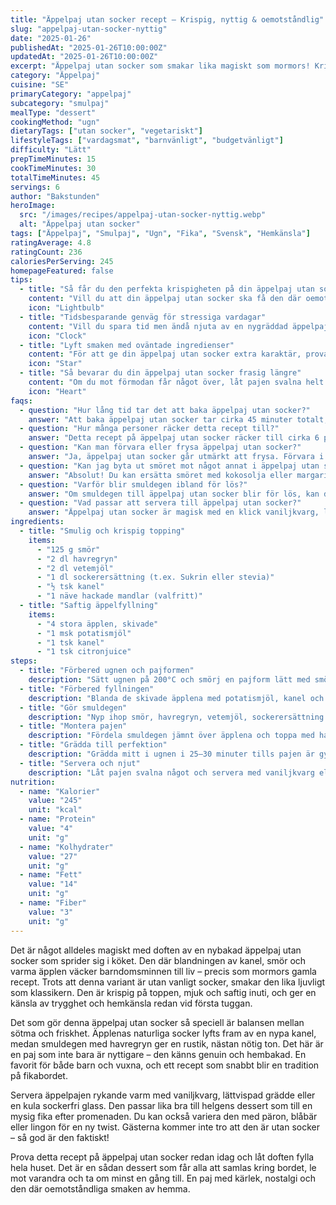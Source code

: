 ```yaml
---
title: "Äppelpaj utan socker recept – Krispig, nyttig & oemotståndlig"
slug: "appelpaj-utan-socker-nyttig"
date: "2025-01-26"
publishedAt: "2025-01-26T10:00:00Z"
updatedAt: "2025-01-26T10:00:00Z"
excerpt: "Äppelpaj utan socker som smakar lika magiskt som mormors! Krispig, saftig och full av äppelsmak – älskad av hela familjen. Enkelt, nyttigt och redo att imponera. Baka idag!"
category: "Äppelpaj"
cuisine: "SE"
primaryCategory: "appelpaj"
subcategory: "smulpaj"
mealType: "dessert"
cookingMethod: "ugn"
dietaryTags: ["utan socker", "vegetariskt"]
lifestyleTags: ["vardagsmat", "barnvänligt", "budgetvänligt"]
difficulty: "Lätt"
prepTimeMinutes: 15
cookTimeMinutes: 30
totalTimeMinutes: 45
servings: 6
author: "Bakstunden"
heroImage:
  src: "/images/recipes/appelpaj-utan-socker-nyttig.webp"
  alt: "Äppelpaj utan socker"
tags: ["Äppelpaj", "Smulpaj", "Ugn", "Fika", "Svensk", "Hemkänsla"]
ratingAverage: 4.8
ratingCount: 236
caloriesPerServing: 245
homepageFeatured: false
tips:
  - title: "Så får du den perfekta krispigheten på din äppelpaj utan socker"
    content: "Vill du att din äppelpaj utan socker ska få den där oemotståndliga ytan? Knepet är att använda kallt smör och nypa ihop degen snabbt – utan att överarbeta. Då behåller smöret sin struktur och ger ett fantastiskt frasigt täcke. Tillsätt gärna en nypa flingsalt för att framhäva sötman i äpplena. Doften som sprider sig ur ugnen? Magisk – som ett varmt minne från barndomens söndagsfika."
    icon: "Lightbulb"
  - title: "Tidsbesparande genväg för stressiga vardagar"
    content: "Vill du spara tid men ändå njuta av en nygräddad äppelpaj utan socker? Förbered smuldegen i förväg och förvara den i frysen. När suget slår till, ta fram degen, smula direkt över frukt och grädda. På så vis får du en hembakad dessert på under 30 minuter – utan stress, utan kompromisser. Perfekt när oväntade gäster dyker upp!"
    icon: "Clock"
  - title: "Lyft smaken med oväntade ingredienser"
    content: "För att ge din äppelpaj utan socker extra karaktär, prova att blanda i lite finrivet citronskal eller en nypa kardemumma i smuldegen. Äpplenas naturliga sötma lyfts fram, och smaken blir djupare och mer aromatisk. Vill du gå all in? Toppa pajen med rostade hasselnötter – de ger en underbar crunch som gör varje tugga oförglömlig."
    icon: "Star"
  - title: "Så bevarar du din äppelpaj utan socker frasig längre"
    content: "Om du mot förmodan får något över, låt pajen svalna helt innan du täcker den. Förvara den sedan i kylskåp med locket lite på glänt så att smuldegen inte blir fuktig. Vid servering, värm den snabbt i ugnen på 175°C i 10 minuter – då återfår den sin nygräddade doft och krispighet. Ett enkelt knep som gör att du kan njuta flera dagar i rad!"
    icon: "Heart"
faqs:
  - question: "Hur lång tid tar det att baka äppelpaj utan socker?"
    answer: "Att baka äppelpaj utan socker tar cirka 45 minuter totalt, inklusive förberedelser. Den korta tiden gör det enkelt att bjuda familjen på något fantastiskt även mitt i veckan – och doften som sprider sig är ren lycka."
  - question: "Hur många personer räcker detta recept till?"
    answer: "Detta recept på äppelpaj utan socker räcker till cirka 6 portioner, perfekt för familjen eller en mysig fika med vänner. Dubbel sats om du vill ha extra mycket – den försvinner alltid snabbt!"
  - question: "Kan man förvara eller frysa äppelpaj utan socker?"
    answer: "Ja, äppelpaj utan socker går utmärkt att frysa. Förvara i tätslutande låda och värm i ugnen innan servering så blir den nästan som nybakad. Smidigt när du vill ha något gott redo i frysen."
  - question: "Kan jag byta ut smöret mot något annat i äppelpaj utan socker?"
    answer: "Absolut! Du kan ersätta smöret med kokosolja eller margarin om du vill ha ett mjölkfritt alternativ. Resultatet blir fortfarande krispigt och gott – du bestämmer smaken helt själv."
  - question: "Varför blir smuldegen ibland för lös?"
    answer: "Om smuldegen till äppelpaj utan socker blir för lös, kan det bero på för varmt smör. Använd kallt smör och arbeta snabbt ihop degen för bästa resultat – då får du en perfekt, smulig konsistens varje gång."
  - question: "Vad passar att servera till äppelpaj utan socker?"
    answer: "Äppelpaj utan socker är magisk med en klick vaniljkvarg, lättvispad grädde eller en kula sockerfri glass. Perfekt till söndagsfikat eller efter middagen – hela familjen kommer älska det!"
ingredients:
  - title: "Smulig och krispig topping"
    items:
      - "125 g smör"
      - "2 dl havregryn"
      - "2 dl vetemjöl"
      - "1 dl sockerersättning (t.ex. Sukrin eller stevia)"
      - "½ tsk kanel"
      - "1 näve hackade mandlar (valfritt)"
  - title: "Saftig äppelfyllning"
    items:
      - "4 stora äpplen, skivade"
      - "1 msk potatismjöl"
      - "1 tsk kanel"
      - "1 tsk citronjuice"
steps:
  - title: "Förbered ugnen och pajformen"
    description: "Sätt ugnen på 200°C och smörj en pajform lätt med smör eller kokosolja."
  - title: "Förbered fyllningen"
    description: "Blanda de skivade äpplena med potatismjöl, kanel och citronjuice. Lägg blandningen i pajformen."
  - title: "Gör smuldegen"
    description: "Nyp ihop smör, havregryn, vetemjöl, sockerersättning och kanel till en smulig deg."
  - title: "Montera pajen"
    description: "Fördela smuldegen jämnt över äpplena och toppa med hackade mandlar om du vill."
  - title: "Grädda till perfektion"
    description: "Grädda mitt i ugnen i 25–30 minuter tills pajen är gyllene och doftar ljuvligt."
  - title: "Servera och njut"
    description: "Låt pajen svalna något och servera med vaniljkvarg eller lättvispad grädde."
nutrition:
  - name: "Kalorier"
    value: "245"
    unit: "kcal"
  - name: "Protein"
    value: "4"
    unit: "g"
  - name: "Kolhydrater"
    value: "27"
    unit: "g"
  - name: "Fett"
    value: "14"
    unit: "g"
  - name: "Fiber"
    value: "3"
    unit: "g"
---
```


Det är något alldeles magiskt med doften av en nybakad äppelpaj utan socker som sprider sig i köket. Den där blandningen av kanel, smör och varma äpplen väcker barndomsminnen till liv – precis som mormors gamla recept. Trots att denna variant är utan vanligt socker, smakar den lika ljuvligt som klassikern. Den är krispig på toppen, mjuk och saftig inuti, och ger en känsla av trygghet och hemkänsla redan vid första tuggan.

Det som gör denna äppelpaj utan socker så speciell är balansen mellan sötma och friskhet. Äpplenas naturliga socker lyfts fram av en nypa kanel, medan smuldegen med havregryn ger en rustik, nästan nötig ton. Det här är en paj som inte bara är nyttigare – den känns genuin och hembakad. En favorit för både barn och vuxna, och ett recept som snabbt blir en tradition på fikabordet.

Servera äppelpajen rykande varm med vaniljkvarg, lättvispad grädde eller en kula sockerfri glass. Den passar lika bra till helgens dessert som till en mysig fika efter promenaden. Du kan också variera den med päron, blåbär eller lingon för en ny twist. Gästerna kommer inte tro att den är utan socker – så god är den faktiskt!

Prova detta recept på äppelpaj utan socker redan idag och låt doften fylla hela huset. Det är en sådan dessert som får alla att samlas kring bordet, le mot varandra och ta om minst en gång till. En paj med kärlek, nostalgi och den där oemotståndliga smaken av hemma.
